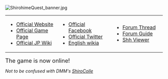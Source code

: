 [[File:ShirohimeQuest_banner.jpg|left|link=]]
{{clear}}
{|style="width:600px;"
|-
|style="width:200px;"|
* [http://dengekionline.com/shirohime/ Official Website]
* [http://a60462.app.gree-pf.net Official Game Page]
* [http://wiki.dengekionline.com/shirohime/ Official JP Wiki]
|style="width:200px;"|
* [https://www.facebook.com/ShirohimeQuest Official Facebook]
* [https://twitter.com/shirohime_quest Official Twitter]
* [http://shirohime.wikia.com/wiki/Shirohime_Quest_Wiki English wikia]
|style="width:200px;"|
* [http://kancolle.himeuta.net/forums/f18-gaming/440-shirohime-quest.html Forum Thread]
* [http://kancolle.himeuta.net/forums/f18-gaming/440-shirohime-quest.html#post200756 Forum Guide]
* [http://shirohime.wikia.com/wiki/User_blog:Dragonjet/Shh_Game_Viewer Shh Viewer]
|}
<span style="font-size:18px;">The game is now online!</span><br />


''Not to be confused with DMM's [[Thread:84400|ShiroColle]]''<ac_metadata title="[GREE] Shirohime Quest"> </ac_metadata>